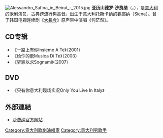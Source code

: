 [[File:Alessandro_Safina_in_Beirut_-_2015.jpg|thumb]]
'''亚历山德罗·沙费纳'''（{{lang-it|Alessandro Safina}}，{{bd|1963年|10月14日}}），是[[意大利|意大利]]的歌剧演员、古典跨流行男高音。出生于意大利[[托斯卡纳|托斯卡纳]]的[[锡耶纳|锡耶纳]]（Siena）。曾于韩国电视连续剧《[[大長今_(電視劇)|大長今]]》原声带中演唱《何茫然》。

== CD专辑 ==
*《一路上有你Insieme A Te》（2001）
*《给你的歌Musica Di Te》（2003）
*《梦寐以求Sognami》（2007）

== DVD ==
*《只有你意大利现场实况Only You Live In Italy》

==外部連結==
*[https://web.archive.org/web/20060223151223/http://www.alessandrosafina.info/ 沙费纳官方网站]

{{Authority control}}
{{DEFAULTSORT:Safina, Alessandro}}
[[Category:意大利歌劇演唱家|Category:意大利歌劇演唱家]]
[[Category:意大利男歌手|Category:意大利男歌手]]